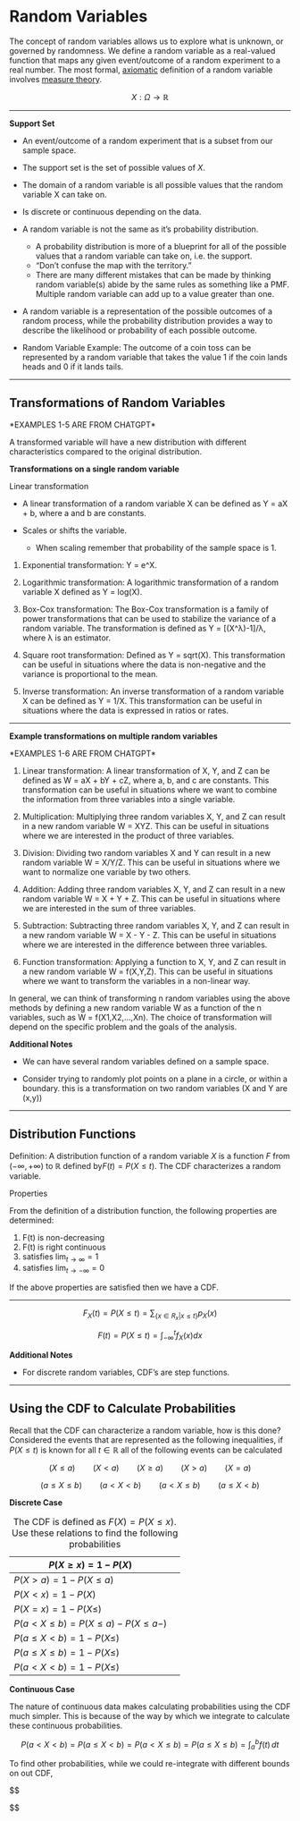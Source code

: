# Random Variables

The concept of random variables allows us to explore what is unknown, or governed by randomness. We define a random variable as a real-valued function that maps any given event/outcome of a random experiment to a real number. The most formal, [axiomatic](https://en.wikipedia.org/wiki/Axiomatic "Axiomatic") definition of a random variable involves [measure theory](https://en.wikipedia.org/wiki/Measure_theory "Measure theory").

$$
X:\Omega\rightarrow \mathbb{R}
$$

------------------------------------------------------------------------

**Support Set**

-   An event/outcome of a random experiment that is a subset from our sample space.

-   The support set is the set of possible values of $X$.

-   The domain of a random variable is all possible values that the random variable X can take on.

-   Is discrete or continuous depending on the data.

-   A random variable is not the same as it's probability distribution.

    -   A probability distribution is more of a blueprint for all of the possible values that a random variable can take on, i.e. the support.
    -   "Don't confuse the map with the territory."
    -   There are many different mistakes that can be made by thinking random variable(s) abide by the same rules as something like a PMF. Multiple random variable can add up to a value greater than one.

-   A random variable is a representation of the possible outcomes of a random process, while the probability distribution provides a way to describe the likelihood or probability of each possible outcome.

-   Random Variable Example: The outcome of a coin toss can be represented by a random variable that takes the value 1 if the coin lands heads and 0 if it lands tails.

------------------------------------------------------------------------

## Transformations of Random Variables

\*EXAMPLES 1-5 ARE FROM CHATGPT\*

A transformed variable will have a new distribution with different characteristics compared to the original distribution.

**Transformations on a single random variable**

Linear transformation

-   A linear transformation of a random variable X can be defined as Y = aX + b, where a and b are constants.

-   Scales or shifts the variable.

    -   When scaling remember that probability of the sample space is 1.

1.  Exponential transformation: Y = e\^X.

2.  Logarithmic transformation: A logarithmic transformation of a random variable X defined as Y = log(X).

3.  Box-Cox transformation: The Box-Cox transformation is a family of power transformations that can be used to stabilize the variance of a random variable. The transformation is defined as Y = [(X\^λ)-1]/λ, where λ is an estimator.

4.  Square root transformation: Defined as Y = sqrt(X). This transformation can be useful in situations where the data is non-negative and the variance is proportional to the mean.

5.  Inverse transformation: An inverse transformation of a random variable X can be defined as Y = 1/X. This transformation can be useful in situations where the data is expressed in ratios or rates.

------------------------------------------------------------------------

**Example transformations on multiple random variables**

\*EXAMPLES 1-6 ARE FROM CHATGPT\*

1.  Linear transformation: A linear transformation of X, Y, and Z can be defined as W = aX + bY + cZ, where a, b, and c are constants. This transformation can be useful in situations where we want to combine the information from three variables into a single variable.

2.  Multiplication: Multiplying three random variables X, Y, and Z can result in a new random variable W = XYZ. This can be useful in situations where we are interested in the product of three variables.

3.  Division: Dividing two random variables X and Y can result in a new random variable W = X/Y/Z. This can be useful in situations where we want to normalize one variable by two others.

4.  Addition: Adding three random variables X, Y, and Z can result in a new random variable W = X + Y + Z. This can be useful in situations where we are interested in the sum of three variables.

5.  Subtraction: Subtracting three random variables X, Y, and Z can result in a new random variable W = X - Y - Z. This can be useful in situations where we are interested in the difference between three variables.

6.  Function transformation: Applying a function to X, Y, and Z can result in a new random variable W = f(X,Y,Z). This can be useful in situations where we want to transform the variables in a non-linear way.

In general, we can think of transforming n random variables using the above methods by defining a new random variable W as a function of the n variables, such as W = f(X1,X2,\...,Xn). The choice of transformation will depend on the specific problem and the goals of the analysis.

**Additional Notes**

-   We can have several random variables defined on a sample space.

-   Consider trying to randomly plot points on a plane in a circle, or within a boundary. this is a transformation on two random variables (X and Y are (x,y))

------------------------------------------------------------------------

## Distribution Functions

Definition: A distribution function of a random variable $X$ is a function $F$ from $(-\infty, +\infty)$ to $\mathbb{R}$ defined by$F(t)=P(X \le t)$. The CDF characterizes a random variable.

Properties

From the definition of a distribution function, the following properties are determined:

1.  F(t) is non-decreasing
2.  F(t) is right continuous
3.  satisfies $\lim_{t \rightarrow \infty}= 1$
4.  satisfies $\lim_{t \rightarrow -\infty}= 0$

If the above properties are satisfied then we have a CDF.

------------------------------------------------------------------------

$$
F_X(t) = P(X \le t) = \sum_{\{x \in R_x | x\le t\}} p_X(x)\tag{Discrete}
$$

$$
F(t) = P(X \le t) = \int_{-\infty}^{t} f_X(x) dx \tag{Continuous} 
$$

**Additional Notes**

-   For discrete random variables, CDF's are step functions.

------------------------------------------------------------------------

## Using the CDF to Calculate Probabilities

Recall that the CDF can characterize a random variable, how is this done? Considered the events that are represented as the following inequalities, if $P(X \le t)$ is known for all $t \in \mathbb{R}$ all of the following events can be calculated

$$
(X \le a)  \qquad (X < a) \qquad (X \ge a) \qquad (X > a) \qquad (X = a) 
$$

$$
(a \le X \le b) \qquad (a < X < b) \qquad (a < X \le b) \qquad (a \le X < b) 
$$

**Discrete Case**

| $P(X \ge x)=1 - P(X)$                    |     |
|------------------------------------------|-----|
| $P(X > a)=1 - P(X\le a)$                 |     |
| $P(X < x)=1 - P(X)$                      |     |
| $P(X = x)=1 - P(X\le)$                   |     |
| $P(a < X \le b)= P(X\le a) - P(X\le a-)$ |     |
| $P(a \le X < b)=1 - P(X\le)$             |     |
| $P(a \le X \le b)=1 - P(X\le)$           |     |
| $P(a < X < b)=1 - P(X\le)$               |     |

: The CDF is defined as $F(X) = P(X \le x)$. Use these relations to find the following probabilities

**Continuous Case**

The nature of continuous data makes calculating probabilities using the CDF much simpler. This is because of the way by which we integrate to calculate these continuous probabilities.

$$
P(a<X<b)=P(a\leq X<b)=P(a<X\leq b)=P(a\leq X\leq b)=\int_{a}^{b} f(t) \, dt
$$

To find other probabilities, while we could re-integrate with different bounds on out CDF,

$$

$$
